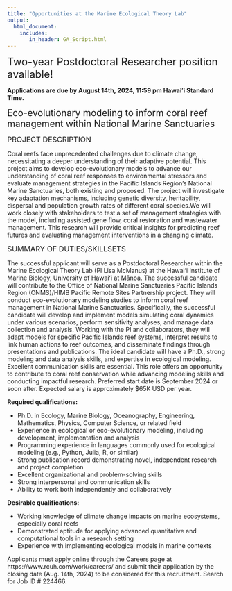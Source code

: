 ```yaml
---
title: "Opportunities at the Marine Ecological Theory Lab"
output: 
  html_document:
    includes:
       in_header: GA_Script.html
---
```


<div style="text-align: left">  
<span style="font-size:1.7em;"> Two-year Postdoctoral Researcher position available!</span>

<b> Applications are due by August 14th, 2024, 11:59 pm Hawaiʻi Standard Time. </b>

<div style="text-align: left">  
<span style="font-size:1.5em;"> Eco-evolutionary modeling to inform coral reef management within National Marine Sanctuaries  </span>

<div style="text-align: left">  
<span style="font-size:1.2em;"> PROJECT DESCRIPTION </span>

Coral reefs face unprecedented challenges due to climate change, necessitating a deeper understanding of their adaptive potential. This project aims to develop eco-evolutionary models to advance our understanding of coral reef responses to environmental stressors and evaluate management strategies in the Pacific Islands Region’s National Marine Sanctuaries, both existing and proposed. The project will investigate key adaptation mechanisms, including genetic diversity, heritability, dispersal and population growth rates of different coral species.We will work closely with stakeholders to test a set of management strategies with the model, including assisted gene flow, coral restoration and wastewater management. This research will provide critical insights for predicting reef futures and evaluating management interventions in a changing climate.


<div style="text-align: left">  
<span style="font-size:1.2em;"> SUMMARY OF DUTIES/SKILLSETS </span>

The successful applicant will serve as a Postdoctoral Researcher within the Marine Ecological Theory Lab (PI Lisa McManus) at the Hawaiʻi Institute of Marine Biology, University of Hawaiʻi at Mānoa. The successful candidate will contribute to the Office of National Marine Sanctuaries Pacific Islands Region (ONMS)/HIMB Pacific Remote Sites Partnership project. They will conduct eco-evolutionary modeling studies to inform coral reef management in National Marine Sanctuaries. Specifically, the successful candidate will develop and implement models simulating coral dynamics under various scenarios, perform sensitivity analyses, and manage data collection and analysis. Working with the PI and collaborators, they will adapt models for specific Pacific Islands reef systems, interpret results to link human actions to reef outcomes, and disseminate findings through presentations and publications. The ideal candidate will have a Ph.D., strong modeling and data analysis skills, and expertise in ecological modeling. Excellent communication skills are essential. This role offers an opportunity to contribute to coral reef conservation while advancing modeling skills and conducting impactful research. Preferred start date is September 2024 or soon after. Expected salary is approximately $65K USD per year.


<b>Required qualifications:</b>

* Ph.D. in Ecology, Marine Biology, Oceanography, Engineering, Mathematics, Physics, Computer Science, or related field
* Experience in ecological or eco-evolutionary modeling, including development, implementation and analysis
* Programming experience in languages commonly used for ecological modeling (e.g., Python, Julia, R, or similar)
* Strong publication record demonstrating novel, independent research and project completion
* Excellent organizational and problem-solving skills
* Strong interpersonal and communication skills
* Ability to work both independently and collaboratively

<b>Desirable qualifications:</b>

* Working knowledge of climate change impacts on marine ecosystems, especially coral reefs
* Demonstrated aptitude for applying advanced quantitative and computational tools in a research setting
* Experience with implementing ecological models in marine contexts

Applicants must apply online through the Careers page at https://www.rcuh.com/work/careers/ and submit their application by the closing date (Aug. 14th, 2024) to be considered for this recruitment. Search for Job ID # 224466.

